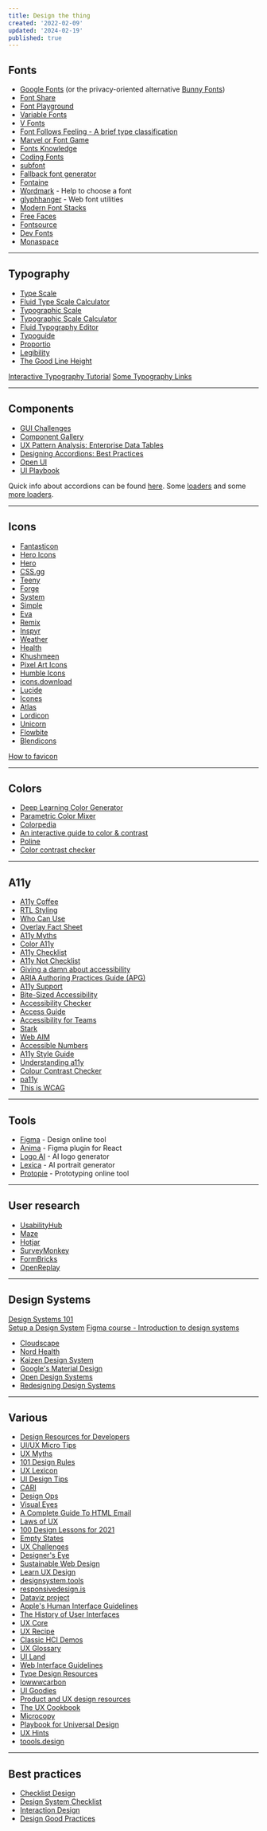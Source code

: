 ```yaml
---
title: Design the thing
created: '2022-02-09'
updated: '2024-02-19'
published: true
---
```


## Fonts

-   [Google Fonts](https://fonts.google.com/) (or the privacy-oriented alternative [Bunny Fonts](https://fonts.bunny.net/))
-   [Font Share](https://www.fontshare.com/)
-   [Font Playground](https://play.typedetail.com/)
-   [Variable Fonts](https://variablefonts.io/)
-   [V Fonts](https://v-fonts.com/)
-   [Font Follows Feeling - A brief type classification](https://pimpmytype.com/font-follows-feeling/)
-   [Marvel or Font Game](https://marvel-or-font.web.app/)
-   [Fonts Knowledge](https://fonts.google.com/knowledge)
-   [Coding Fonts](https://coding-fonts.css-tricks.com/)
-   [subfont](https://github.com/Munter/subfont)
-   [Fallback font generator](https://screenspan.net/fallback)
-   [Fontaine](https://github.com/unjs/fontaine)
-   [Wordmark](https://wordmark.it/) - Help to choose a font
-   [glyphhanger](https://github.com/zachleat/glyphhanger) - Web font utilities
-   [Modern Font Stacks](https://modernfontstacks.com/)
-   [Free Faces](https://www.freefaces.gallery/)
-   [Fontsource](https://fontsource.org/)
-   [Dev Fonts](https://devfonts.gafi.dev/)
-   [Monaspace](https://monaspace.githubnext.com/)

---

## Typography

-   [Type Scale](https://type-scale.com/)
-   [Fluid Type Scale Calculator](https://www.fluid-type-scale.com/)
-   [Typographic Scale](https://spencermortensen.com/articles/typographic-scale/)
-   [Typographic Scale Calculator](https://www.layoutgridcalculator.com/typographic-scale/)
-   [Fluid Typography Editor](https://modern-fluid-typography.vercel.app/)
-   [Typoguide](http://www.typogui.de/)
-   [Proportio](https://proportio.app/)
-   [Legibility](https://legible-typography.com/en/)
-   [The Good Line Height](https://www.thegoodlineheight.com/)

[Interactive Typography Tutorial](https://learnui.design/tools/typography-tutorial.html)
[Some Typography Links](https://css-tricks.com/some-typography-links-vii/)

---

## Components

-   [GUI Challenges](https://web.dev/shows/gui-challenges/)
-   [Component Gallery](https://component.gallery/)
-   [UX Pattern Analysis: Enterprise Data Tables](https://pencilandpaper.io/articles/user-experience/ux-pattern-analysis-enterprise-data-tables/)
-   [Designing Accordions: Best Practices](https://blog.prototypr.io/designing-the-accordion-best-practices-3c1bd54bf26e)
-   [Open UI](https://open-ui.org/)
-   [UI Playbook](https://uiplaybook.dev)

Quick info about accordions can be found [here](https://uxdesign.cc/ui-cheat-sheet-accordions-3e88f0d4dfee).
Some [loaders](https://uiball.com/loaders/) and some [more loaders](https://css-loaders.com/).

---

## Icons

-   [Fantasticon](https://github.com/tancredi/fantasticon)
-   [Hero Icons](https://heroicons.dev/)
-   [Hero](https://heroicons.com/)
-   [CSS.gg](https://github.com/astrit/css.gg)
-   [Teeny](https://teenyicons.com/)
-   [Forge](https://icons.theforgesmith.com/)
-   [System](https://systemuicons.com/)
-   [Simple](https://simpleicons.org/)
-   [Eva](https://akveo.github.io/eva-icons/)
-   [Remix](https://remixicon.com/)
-   [Inspyr](https://inspyr.io/)
-   [Weather](https://erikflowers.github.io/weather-icons/)
-   [Health](https://healthicons.org/)
-   [Khushmeen](https://khushmeen.com/icons.html)
-   [Pixel Art Icons](https://pixelarticons.com/)
-   [Humble Icons](https://humbleicons.com/)
-   [icons.download](https://icons.download/)
-   [Lucide](https://lucide.dev/)
-   [Icones](https://icones.js.org/)
-   [Atlas](https://github.com/Vectopus/Atlas-icons-font)
-   [Lordicon](https://lordicon.com/)
-   [Unicorn](https://unicornicons.com/)
-   [Flowbite](https://flowbite.com/icons/)
-   [Blendicons](https://blendicons.com/)

[How to favicon](https://evilmartians.com/chronicles/how-to-favicon-in-2021-six-files-that-fit-most-needs)

---

## Colors

-   [Deep Learning Color Generator](https://colors.eva.design/)
-   [Parametric Color Mixer](https://colormixer.web.app/)
-   [Colorpedia](https://github.com/joowani/colorpedia)
-   [An interactive guide to color & contrast](https://colorandcontrast.com/)
-   [Poline](https://meodai.github.io/poline/)
-   [Color contrast checker](https://colorcontrast.app)

---

## A11y

-   [A11y Coffee](https://a11y.coffee/)
-   [RTL Styling](https://rtlstyling.com/)
-   [Who Can Use](https://whocanuse.com/)
-   [Overlay Fact Sheet](https://overlayfactsheet.com/)
-   [A11y Myths](https://a11ymyths.com/)
-   [Color A11y](https://stephaniewalter.design/blog/color-accessibility-tools-resources-to-design-inclusive-products)
-   [A11y Checklist](https://www.a11yproject.com/checklist/)
-   [A11y Not Checklist](https://not-checklist.intopia.digital/)
-   [Giving a damn about accessibility](https://www.accessibility.uxdesign.cc/)
-   [ARIA Authoring Practices Guide (APG)](https://www.w3.org/WAI/ARIA/apg/patterns/)
-   [A11y Support](https://a11ysupport.io/)
-   [Bite-Sized Accessibility](https://bite-sized-a11y.com)
-   [Accessibility Checker](https://www.accessibilitychecker.org)
-   [Access Guide](https://www.accessguide.io/)
-   [Accessibility for Teams](https://accessibility.digital.gov/)
-   [Stark](https://www.getstark.co/)
-   [Web AIM](https://webaim.org/)
-   [Accessible Numbers](https://accessiblenumbers.com/)
-   [A11y Style Guide](https://a11y-style-guide.com/style-guide/)
-   [Understanding a11y](https://www.understandingaccessibility.com/)
-   [Colour Contrast Checker](https://colourcontrast.cc/)
-   [pa11y](https://github.com/pa11y/pa11y)
-   [This is WCAG](https://thisiswcag.com/)

---

## Tools

-   [Figma](https://www.figma.com/) - Design online tool
-   [Anima](https://www.animaapp.com/figma) - Figma plugin for React
-   [Logo AI](https://www.logoai.com/) - AI logo generator
-   [Lexica](https://lexica.art/) - AI portrait generator
-   [Protopie](https://www.protopie.io/) - Prototyping online tool

---

## User research

-   [UsabilityHub](https://usabilityhub.com)
-   [Maze](https://maze.co)
-   [Hotjar](https://www.hotjar.com)
-   [SurveyMonkey](https://www.surveymonkey.com)
-   [FormBricks](https://formbricks.com/)
-   [OpenReplay](https://openreplay.com)

---

## Design Systems

[Design Systems 101](https://www.nngroup.com/articles/design-systems-101/)  
[Setup a Design System](https://thedesignsystem.guide/)
[Figma course - Introduction to design systems](https://help.figma.com/hc/en-us/articles/14552901442839-Overview-Introduction-to-design-systems)

-   [Cloudscape](https://cloudscape.design/)
-   [Nord Health](https://nordhealth.design/)
-   [Kaizen Design System](https://cultureamp.design/)
-   [Google's Material Design](https://m3.material.io/)
-   [Open Design Systems](https://www.designsystems.com/open-design-systems/)
-   [Redesigning Design Systems](https://redesigningdesign.systems/component-process/getting-started.html)

---

## Various

-   [Design Resources for Developers](https://github.com/bradtraversy/design-resources-for-developers)
-   [UI/UX Micro Tips](https://uxdesign.cc/ui-ux-micro-tips-the-ultimate-collection-a07d56c9e98)
-   [UX Myths](https://uxmyths.com/)
-   [101 Design Rules](https://www.wearecollins.com/ideas/101-design-rules/)
-   [UX Lexicon](https://www.curiositytank.com/ux-lexicon)
-   [UI Design Tips](https://www.uidesign.tips/ui-tips)
-   [CARI](https://cari.institute/)
-   [Design Ops](https://www.nngroup.com/articles/design-ops-study-guide/)
-   [Visual Eyes](https://www.visualeyes.design/)
-   [A Complete Guide To HTML Email](https://www.smashingmagazine.com/2021/04/complete-guide-html-email-templates-tools/)
-   [Laws of UX](https://lawsofux.com/)
-   [100 Design Lessons for 2021](https://trends.uxdesign.cc/)
-   [Empty States](https://emptystat.es/)
-   [UX Challenges](https://uxtools.co/challenges)
-   [Designer's Eye](https://www.supremo.co.uk/designers-eye/)
-   [Sustainable Web Design](https://sustainablewebdesign.org/)
-   [Learn UX Design](https://start.uxdesign.cc/)
-   [designsystem.tools](https://www.designsystem.tools/)
-   [responsivedesign.is](https://responsivedesign.is/)
-   [Dataviz project](https://datavizproject.com/)
-   [Apple's Human Interface Guidelines](https://developer.apple.com/design/human-interface-guidelines/guidelines/overview/)
-   [The History of User Interfaces](https://history.user-interface.io/)
-   [UX Core](https://keepsimple.io/uxcore)
-   [UX Recipe](https://uxrecipe.github.io/)
-   [Classic HCI Demos](https://jackrusher.com/classic-ux/)
-   [UX Glossary](https://builtformars.com/ux-glossary)
-   [UI Land](https://ui.land/)
-   [Web Interface Guidelines](https://rauno.me/interfaces)
-   [Type Design Resources](https://typedesignresources.com/)
-   [lowwwcarbon](https://lowwwcarbon.com/)
-   [UI Goodies](https://uigoodies.com/)
-   [Product and UX design resources](https://www.degreeless.design/)
-   [The UX Cookbook](https://theuxcookbook.com/)
-   [Microcopy](https://www.microcopy.me/)
-   [Playbook for Universal Design](https://universaldesignguide.com/)
-   [UX Hints](https://uxhints.com/)
-   [toools.design](https://www.toools.design/)

---

## Best practices

-   [Checklist Design](https://www.checklist.design/)
-   [Design System Checklist](https://www.designsystemchecklist.com/)
-   [Interaction Design](https://ixdchecklist.com/)
-   [Design Good Practices](https://goodpractices.design/)
